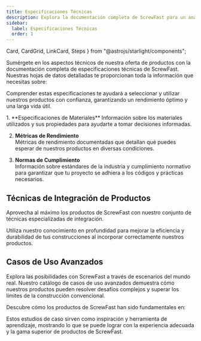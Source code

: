 ```yaml
---
title: Especificaciones Técnicas
description: Explora la documentación completa de ScrewFast para un análisis detallado de nuestras herramientas y servicios de construcción de alta calidad.
sidebar:
  label: Especificaciones Técnicas
  order: 1
---
```


  Card,
  CardGrid,
  LinkCard,
  Steps
} from "@astrojs/starlight/components";

Sumérgete en los aspectos técnicos de nuestra oferta de productos con la documentación completa de especificaciones técnicas de ScrewFast. Nuestras hojas de datos detalladas te proporcionan toda la información que necesitas sobre:

<CardGrid>
  <Card title="Propiedades y calidades de los materiales" icon="star"></Card>
  <Card title="Resistencias mecánicas y tolerancias" icon="star"></Card>
  <Card title="Resiliencia ambiental y calificaciones de sostenibilidad" icon="star"></Card>
  <Card title="Compatibilidad e interoperabilidad" icon="star"></Card>
</CardGrid>

Comprender estas especificaciones te ayudará a seleccionar y utilizar nuestros productos con confianza, garantizando un rendimiento óptimo y una larga vida útil.

<Steps>
1. **Especificaciones de Materiales**  
Información sobre los materiales utilizados y sus propiedades para ayudarte a tomar decisiones informadas.

2. **Métricas de Rendimiento**  
Métricas de rendimiento documentadas que detallan qué puedes esperar de nuestros productos en diversas condiciones.

3. **Normas de Cumplimiento**  
Información sobre estándares de la industria y cumplimiento normativo para garantizar que tu proyecto se adhiera a los códigos y prácticas necesarios.
</Steps>

## Técnicas de Integración de Productos

Aprovecha al máximo los productos de ScrewFast con nuestro conjunto de técnicas especializadas de integración.

Utiliza nuestro conocimiento en profundidad para mejorar la eficiencia y durabilidad de tus construcciones al incorporar correctamente nuestros productos.

## Casos de Uso Avanzados

Explora las posibilidades con ScrewFast a través de escenarios del mundo real. Nuestro catálogo de casos de uso avanzados demuestra cómo nuestros productos pueden resolver desafíos complejos y superar los límites de la construcción convencional.

Descubre cómo los productos de ScrewFast han sido fundamentales en:

<CardGrid>
  <LinkCard title="Proyectos de infraestructura a gran escala" href="/guides/getting-started" />
  <LinkCard title="Logros arquitectónicos innovadores" href="/guides/getting-started" />
  <LinkCard title="Aplicaciones industriales de alto estrés" href="/guides/getting-started" />
</CardGrid>

Estos estudios de caso sirven como inspiración y herramienta de aprendizaje, mostrando lo que se puede lograr con la experiencia adecuada y la gama superior de productos de ScrewFast.
